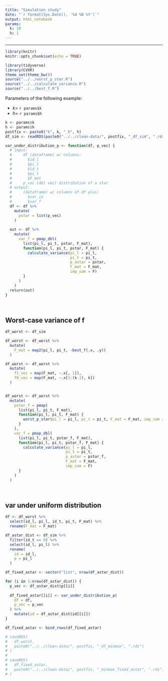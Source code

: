 ```yaml
---
title: "Simulation study"
date: "`r format(Sys.Date(), '%d %B %Y')`"
output: html_notebook
params: 
  k: 10
  h: 1
---
```


***

```r
library(knitr)
knitr::opts_chunk$set(echo = TRUE)
```

```r
library(tidyverse)
library(CVXR)
theme_set(theme_bw())
source("../../worst_p_star.R")
source("../../calculate_variance.R")
source("../../best_f.R")
```


Parameters of the following example:

- $k=$ `r params$k`
- $h=$ `r params$h`

```r
k <- params$k
h <- params$h
postfix <- paste0("k", k, "_h", h)
df_sim <- readRDS(paste0("../../clean-data/", postfix, "_df_sim", ".rds"))
```


```r
var_under_distribution_p <- function(df, p_vec) {
  # input:
  #     df (dataframe) w/ columns:
  #       $id_l
  #       $pi_l
  #       $id_t
  #       $pi_t
  #       $F_mat
  #     p_vec (dbl vec) distribution of a star
  # output:
  #     (dataframe) w/ columns of df plus:
  #       $var_is
  #       $var_f
  df <- df %>% 
    mutate(
      pstar = list(p_vec)
    )
  
  out <- df %>% 
    mutate(
      var_f = pmap_dbl(
        list(pi_l, pi_t, pstar, F_mat),
        function(pi_l, pi_t, pstar, F_mat) {
          calculate_variance(pi_l = pi_l, 
                             pi_t = pi_t, 
                             p_astar = pstar, 
                             F_mat = F_mat, 
                             imp_sam = F)
        }
      )
    )
  return(out)
}
```

<br>

## Worst-case variance of f

```r
df_worst <- df_sim
```

```r
df_worst <- df_worst %>% 
  mutate(
    F_mat = map2(pi_l, pi_t, ~best_f(.x, .y))
  )

df_worst <- df_worst %>% 
  mutate(
    f1_vec = map(F_mat, ~.x[, 1]),
    f0_vec = map(F_mat, ~.x[1:(k-1), k])
  )


df_worst <- df_worst %>% 
  mutate(
    pstar_f = pmap(
      list(pi_l, pi_t, F_mat),
      function(pi_l, pi_t, F_mat) {
        worst_p_star(pi_l = pi_l, pi_t = pi_t, F_mat = F_mat, imp_sam = F)
      }
    ),
    var_f = pmap_dbl(
      list(pi_l, pi_t, pstar_f, F_mat),
      function(pi_l, pi_t, pstar_f, F_mat) {
        calculate_variance(pi_l = pi_l, 
                           pi_t = pi_t, 
                           p_astar = pstar_f, 
                           F_mat = F_mat, 
                           imp_sam = F)
      }
    )
  )
```

<br>

## var under uniform distribution


```r
df <- df_worst %>% 
  select(id_l, pi_l, id_t, pi_t, F_mat) %>% 
  rename(F_mat = F_mat)

df_astar_dist <- df_sim %>% 
  filter(id_t == 0) %>% 
  select(id_l, pi_l) %>% 
  rename(
    id = id_l, 
    p = pi_l
  )

df_fixed_astar <- vector("list", nrow(df_astar_dist))

for (i in 1:nrow(df_astar_dist)) {
  p_vec <- df_astar_dist$p[[i]]
  
  df_fixed_astar[[i]] <- var_under_distribution_p(
    df = df, 
    p_vec = p_vec
  ) %>% 
    mutate(id = df_astar_dist$id[[i]])
}

df_fixed_astar <- bind_rows(df_fixed_astar)
```


```r
# saveRDS(
#   df_worst,
#   paste0("../../clean-data/", postfix, "_df_minmax", ".rds")
# )
# 
# saveRDS(
#   df_fixed_astar,
#   paste0("../../clean-data/", postfix, "_minmax_fixed_astar", ".rds")
# )
```

